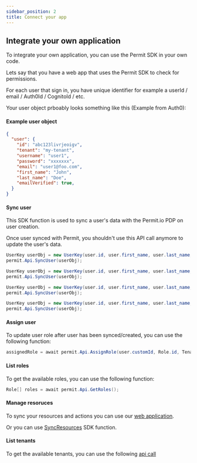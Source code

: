 ```yaml
---
sidebar_position: 2
title: Connect your app
---
```



## Integrate your own application

To integrate your own application, you can use the Permit SDK in your own code.

Lets say that you have a web app that uses the Permit SDK to check for permissions.

For each user that sign in, you have unique identifier for example a userId / email / Auth0Id / CognitoId / etc.

Your user object prboably looks something like this (Example from Auth0):

#### Example user object

```json
{
  "user": {
    "id": "abc123livrjeoigv",
    "tenant": "my-tenant",
    "username": "user1",
    "password": "xxxxxxx",
    "email": "user1@foo.com",
    "first_name": "John",
    "last_name": "Doe",
    "emailVerified": true,
  }
}
```

#### Sync user
This SDK function is used to sync a user's data with the Permit.io PDP on user creation.

Once user synced with Permit, you shouldn't use this API call anymore to update the user's data.
<Tabs>
<TabItem value="Dotnet" label="Dotnet" default>

```csharp
UserKey userObj = new UserKey(user.id, user.first_name, user.last_name, user.email);
permit.Api.SyncUser(userObj);
```
  </TabItem>
<TabItem value="Python" label="Python" default>

```csharp
UserKey userObj = new UserKey(user.id, user.first_name, user.last_name, user.email);
permit.Api.SyncUser(userObj);
```
  </TabItem>
<TabItem value="Java" label="Java" default>

```csharp
UserKey userObj = new UserKey(user.id, user.first_name, user.last_name, user.email);
permit.Api.SyncUser(userObj);
```
  </TabItem>
<TabItem value="Node" label="NodeJS" default>

```csharp
UserKey userObj = new UserKey(user.id, user.first_name, user.last_name, user.email);
permit.Api.SyncUser(userObj);
```
  </TabItem>
</Tabs>

#### Assign user
To update user role after user has been synced/created, you can use the following function:

```csharp
assignedRole = await permit.Api.AssignRole(user.customId, Role.id, Tenant.externalId);
```

#### List roles
To get the available roles, you can use the following function:

```csharp
Role[] roles = await permit.Api.GetRoles();
```

#### Manage resoruces
To sync your resources and actions you can use our [web application](https://permit.io/app/policy-editor). 

Or you can use [SyncResources](/reference/SDKs/Dotnet/sync_resources) SDK function.

#### List tenants
To get the available tenants, you can use the following [api call](/reference/api_with_cli#get-all-tenants)

